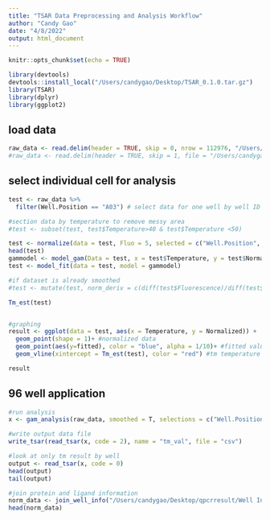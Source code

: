 ```yaml
---
title: "TSAR Data Preprocessing and Analysis Workflow"
author: "Candy Gao"
date: "4/8/2022"
output: html_document
---
```


```r
knitr::opts_chunk$set(echo = TRUE)
```

```r
library(devtools)
devtools::install_local("/Users/candygao/Desktop/TSAR_0.1.0.tar.gz")
library(TSAR)
library(dplyr)
library(ggplot2)
```

## load data

```r
raw_data <- read.delim(header = TRUE, skip = 0, nrow = 112976, "/Users/candygao/Desktop/qpcrresult/CA_IP_HCB_2_20220110_134917_RawData_Thermal Shift_02_55.eds.txt")
#raw_data <- read.delim(header = TRUE, skip = 1, file = "/Users/candygao/Desktop/raw.txt")
```

## select individual cell for analysis

```r
test <- raw_data %>%
  filter(Well.Position == "A03") # select data for one well by well ID

#section data by temperature to remove messy area
#test <- subset(test, test$Temperature>40 & test$Temperature <50) 

test <- normalize(data = test, Fluo = 5, selected = c("Well.Position", "Temperature", "Fluorescence", "Normalized")) 
head(test)
gammodel <- model_gam(Data = test, x = test$Temperature, y = test$Normalized)
test <- model_fit(data = test, model = gammodel)

#if dataset is already smoothed
#test <- mutate(test, norm_deriv = c(diff(test$Fluorescence)/diff(test$Temperature),NA))

Tm_est(test)


#graphing
result <- ggplot(data = test, aes(x = Temperature, y = Normalized)) +
  geom_point(shape = 1)+ #normalized data
  geom_point(aes(y=fitted), color = "blue", alpha = 1/10)+ #fitted value
  geom_vline(xintercept = Tm_est(test), color = "red") #tm temperature value

result

```

## 96 well application

```r
#run analysis
x <- gam_analysis(raw_data, smoothed = T, selections = c("Well.Position", "Temperature", "Fluorescence", "Normalized"))

#write output data file
write_tsar(read_tsar(x, code = 2), name = "tm_val", file = "csv")

#look at only tm result by well
output <- read_tsar(x, code = 0)
head(output)
tail(output)

#join protein and ligand information 
norm_data <- join_well_info("/Users/candygao/Desktop/qpcrresult/Well Information Template.xlsx", output, type = "by_template")
head(norm_data)
```

